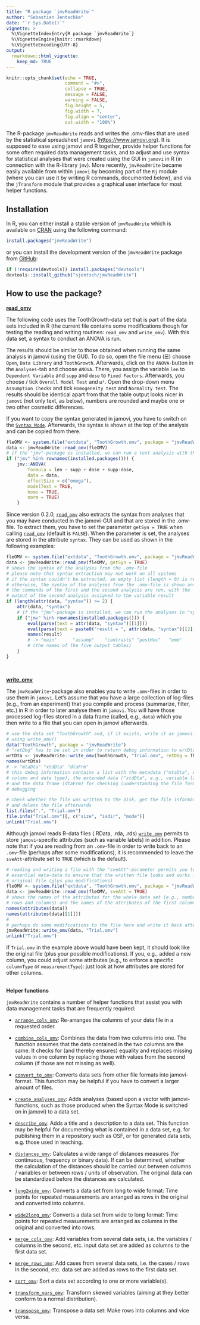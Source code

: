 ```yaml
---
title: "R package `jmvReadWrite`"
author: "Sebastian Jentschke"
date: "`r Sys.Date()`"
vignette: >
  %\VignetteIndexEntry{R package `jmvReadWrite`}
  %\VignetteEngine{knitr::rmarkdown}
  %\VignetteEncoding{UTF-8}
output:
  rmarkdown::html_vignette:
    keep_md: TRUE  
---
```


```r
knitr::opts_chunk$set(echo = TRUE,
                      comment = "#>",
                      collapse = TRUE,
                      message = FALSE,
                      warning = FALSE,
                      fig.height = 5,
                      fig.width = 7,
                      fig.align = "center",
                      out.width = "100%")
```


The R-package `jmvReadWrite` reads and writes the .omv-files that are used by
the statistical spreadsheet `jamovi` (<https://www.jamovi.org>). It is supposed
to ease using jamovi and R together, provide helper functions for some often 
required data management tasks, and to adjust and use syntax for statistical
analyses that were created using the GUI in `jamovi` in R (in connection with
the R-library `jmv`). More recently, `jmvReadWrite` became easily available
from within `jamovi` by becoming part of the `Rj` module (where you can use it
by writing R commands, documented below), and via the `jTransform` module that
provides a graphical user interface for most helper functions.

## Installation

In R, you can either install a stable version of `jmvReadWrite` which is
available on [CRAN](https://cran.r-project.org/package=jmvReadWrite) using the
following command:

```r
install.packages("jmvReadWrite")
```

or you can install the development version of the `jmvReadWrite` package from
[GitHub](https://github.com/sjentsch/jmvReadWrite/):

```r
if (!require(devtools)) install.packages("devtools")
devtools::install_github("sjentsch/jmvReadWrite")
```

 
## How to use the package?

[**read_omv**](https://sjentsch.github.io/jmvReadWrite/reference/read_omv.html)

The following code uses the ToothGrowth-data set that is part of the data sets
included in R (the current file contains some modifications though for testing
the reading and writing routines: `read_omv` and `write_omv`). With this data
set, a syntax to conduct an ANOVA is run.

The results should be similar to those obtained when running the same analysis
in jamovi (using the GUI). To do so, open the file menu (☰) choose `Open`,
`Data Library` and `ToothGrowth`. Afterwards, click on the `ANOVA`-button in
the `Analyses`-tab and choose `ANOVA`. There, you assign the variable `len` to
`Dependent Variable` and `supp` and `dose` to `Fixed Factors`. Afterwards, you
choose / tick `Overall Model Test` and `ω²`. Open the drop-down menu
`Assumption Checks` and tick `Homogeneity test` and `Normality test`.
The results should be identical apart from that the table output looks nicer in
`jamovi` (not only text, as below), numbers are rounded and maybe one or two
other cosmetic differences.

If you want to copy the syntax generated in jamovi, you have to switch on the
[`Syntax Mode`](https://jamovi.readthedocs.io/en/latest/usermanual/um_6_jamovi_and_R/#syntax-mode).
Afterwards, the syntax is shown at the top of the analysis and can be copied
from there.

```r
fleOMV <- system.file("extdata", "ToothGrowth.omv", package = "jmvReadWrite")
data <- jmvReadWrite::read_omv(fleOMV)
# if the "jmv"-package is installed, we can run a test analysis with the data
if ("jmv" %in% rownames(installed.packages())) {
    jmv::ANOVA(
        formula = len ~ supp + dose + supp:dose,
        data = data,
        effectSize = c("omega"),
        modelTest = TRUE,
        homo = TRUE,
        norm = TRUE)
    }
```

Since version 0.2.0,
[`read_omv`](https://sjentsch.github.io/jmvReadWrite/reference/read_omv.html)
also extracts the syntax from analyses that you may have conducted in the
jamovi-GUI and that are stored in the .omv-file. To extract them, you have to
set the parameter `getSyn = TRUE` when calling
[`read_omv`](https://sjentsch.github.io/jmvReadWrite/reference/read_omv.html)
(default is `FALSE`). When the parameter is set, the analyses are stored in the
attribute `syntax`. They can be used as shown in the following examples:

```r
fleOMV <- system.file("extdata", "ToothGrowth.omv", package = "jmvReadWrite")
data <- jmvReadWrite::read_omv(fleOMV, getSyn = TRUE)
# shows the syntax of the analyses from the .omv-file
# please note that syntax extraction may not work on all systems
# if the syntax couldn't be extracted, an empty list (length = 0) is returned,
# otherwise, the syntax of the analyses from the .omv-file is shown and
# the commands of the first and the second analysis are run, with the
# output of the second analysis assigned to the variable result
if (length(attr(data, "syntax")) >= 2) {
    attr(data, "syntax")
    # if the "jmv"-package is installed, we can run the analyses in "syntax"
    if ("jmv" %in% rownames(installed.packages())) {
        eval(parse(text = attr(data, "syntax")[[1]]))
        eval(parse(text = paste0("result = ", attr(data, "syntax")[[2]])))
        names(result)
        # -> "main"      "assump"    "contrasts" "postHoc"   "emm"
        # (the names of the five output tables)
    }
}
```
<br/>

[**write_omv**](https://sjentsch.github.io/jmvReadWrite/reference/write_omv.html)

The `jmvReadWrite`-package also enables you to write `.omv`-files in order to
use them in `jamovi`. Let's assume that you have a large collection of
log-files (e.g., from an experiment) that you compile and process (summarize,
filter, etc.) in R in order to later analyse them in `jamovi`. You will have
those processed log-files stored in a data frame (called, e.g., `data`) which
you then write to a file that you can open in jamovi afterwards.

```r
# use the data set "ToothGrowth" and, if it exists, write it as jamovi-file
# using write_omv()
data("ToothGrowth", package = "jmvReadWrite")
# "retDbg" has to be set in order to return debug information to wrtDta
wrtDta <- jmvReadWrite::write_omv(ToothGrowth, "Trial.omv", retDbg = TRUE)
names(wrtDta)
# -> "mtaDta" "xtdDta" "dtaFrm"
# this debug information contains a list with the metadata ("mtaDta", e.g.,
# column and data type), the extended data ("xtdDta", e.g., variable lables),
# and the data frame (dtaFrm) for checking (understanding the file format) and
# debugging

# check whether the file was written to the disk, get the file information (size, etc.)
# and delete the file afterwards
list.files(".", "Trial.omv")
file.info("Trial.omv")[, c("size", "isdir", "mode")]
unlink("Trial.omv")
```

Although jamovi reads R-data files (.RData, .rda, .rds)
[`write_omv`](https://sjentsch.github.io/jmvReadWrite/reference/write_omv.html)
permits to store `jamovi`-specific attributes (such as variable labels) in
addition. Please note that if you are reading from an `.omv`-file in order to
write back to an `.omv`-file (perhaps after some modifications), it is
recommended to leave the `sveAtt`-attribute set to `TRUE` (which is the
default).

```r
# reading and writing a file with the "sveAtt"-parameter permits you to keep
# essential meta-data to ensure that the written file looks and works like the
# original file (plus you modifications)
fleOMV <- system.file("extdata", "ToothGrowth.omv", package = "jmvReadWrite")
data <- jmvReadWrite::read_omv(fleOMV, sveAtt = TRUE)
# shows the names of the attributes for the whole data set (e.g., number of
# rows and columns) and the names of the attributes of the first column
names(attributes(data))
names(attributes(data[[1]]))
#
# perhaps do some modifications to the file here and write it back afterwards
jmvReadWrite::write_omv(data, "Trial.omv")
unlink("Trial.omv")
```

If `Trial.omv` in the example above would have been kept, it should look like
the original file (plus your possible modifications). If you, e.g., added a new
column, you could adjust some attributes (e.g., to enforce a specific
`columnType` or `measurementType`): just look at how attributes are stored for
other columns.
<br /><br />

**Helper functions**

`jmvReadWrite` contains a number of helper functions that assist you with data
management tasks that are frequently required:

* [`arrange_cols_omv`](https://sjentsch.github.io/jmvReadWrite/reference/arrange_cols_omv.html):
  Re-arranges the columns of your data file in a requested order.

* [`combine_cols_omv`](https://sjentsch.github.io/jmvReadWrite/reference/combine_cols_omv.html):
  Combines the data from two columns into one. The function assumes that the data contained in
  the two columns are the same. It checks for (and thereby ensures) equality and replaces missing
  values in one column by replacing those with values from the second column (if those are not
  missing as well).

* [`convert_to_omv`](https://sjentsch.github.io/jmvReadWrite/reference/convert_to_omv.html):
  Converts data sets from other file formats into jamovi-format. This function
  may be helpful if you have to convert a larger amount of files.

* [`create_analyses_omv`](https://sjentsch.github.io/jmvReadWrite/reference/create_analyses_omv.html):
  Adds analyses (based upon a vector with jamovi-functions, such as those produced when the Syntax
  Mode is switched on in jamovi) to a data set.

* [`describe_omv`](https://sjentsch.github.io/jmvReadWrite/reference/describe_omv.html):
  Adds a title and a description to a data set. This function may be helpful
  for documenting what is contained in a data set, e.g. for publishing them in
  a repository such as OSF, or for generated data sets, e.g. those used in
  teaching.

* [`distances_omv`](https://sjentsch.github.io/jmvReadWrite/reference/distances_omv.html):
  Calculates a wide range of distances measures (for continuous, frequency or binary data).
  If can be determined, whether the calculation of the distances should be carried out
  between columns / variables or between rows / units of observation. The original data can
  be standardized before the distances are calculated.

* [`long2wide_omv`](https://sjentsch.github.io/jmvReadWrite/reference/long2wide_omv.html):
  Converts a data set from long to wide format: Time points for repeated
  measurements are arranged as rows in the original and converted into
  columns.

* [`wide2long_omv`](https://sjentsch.github.io/jmvReadWrite/reference/wide2long_omv.html):
  Converts a data set from wide to long format: Time points for repeated
  measurements are arranged as columns in the original and converted into
  rows.

* [`merge_cols_omv`](https://sjentsch.github.io/jmvReadWrite/reference/merge_cols_omv.html):
  Add variables from several data sets, i.e. the variables / columns in the
  second, etc. input data set are added as columns to the first data set.

* [`merge_rows_omv`](https://sjentsch.github.io/jmvReadWrite/reference/merge_rows_omv.html):
  Add cases from several data sets, i.e. the cases / rows in the second, etc.
  data set are added as rows to the first data set.

* [`sort_omv`](https://sjentsch.github.io/jmvReadWrite/reference/sort_omv.html):
  Sort a data set according to one or more variable(s).

* [`transform_vars_omv`](https://sjentsch.github.io/jmvReadWrite/reference/transform_vars_omv.html):
  Transform skewed variables (aiming at they better conform to a normal distribution).

* [`transpose_omv`](https://sjentsch.github.io/jmvReadWrite/reference/transpose_omv.html):
  Transpose a data set: Make rows into columns and vice versa.
